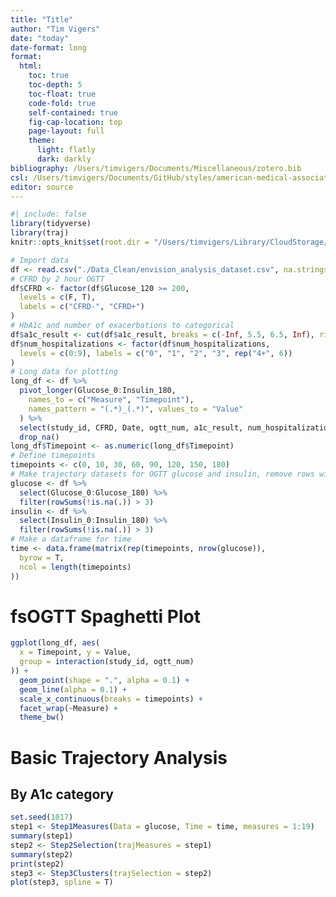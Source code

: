 ```yaml
---
title: "Title"
author: "Tim Vigers"
date: "today"
date-format: long
format:
  html:
    toc: true
    toc-depth: 5
    toc-float: true
    code-fold: true
    self-contained: true
    fig-cap-location: top
    page-layout: full
    theme:
      light: flatly
      dark: darkly
bibliography: /Users/timvigers/Documents/Miscellaneous/zotero.bib
csl: /Users/timvigers/Documents/GitHub/styles/american-medical-association.csl
editor: source
---
```


```r
#| include: false
library(tidyverse)
library(traj)
knitr::opts_knit$set(root.dir = "/Users/timvigers/Library/CloudStorage/OneDrive-TheUniversityofColoradoDenver/Vigers/CF/Christine Chan/EnVision CF")
```

```r
# Import data
df <- read.csv("./Data_Clean/envision_analysis_dataset.csv", na.strings = "")
# CFRD by 2 hour OGTT
df$CFRD <- factor(df$Glucose_120 >= 200,
  levels = c(F, T),
  labels = c("CFRD-", "CFRD+")
)
# HbA1c and number of exacerbations to categorical
df$a1c_result <- cut(df$a1c_result, breaks = c(-Inf, 5.5, 6.5, Inf), right = F)
df$num_hospitalizations <- factor(df$num_hospitalizations,
  levels = c(0:9), labels = c("0", "1", "2", "3", rep("4+", 6))
)
# Long data for plotting
long_df <- df %>%
  pivot_longer(Glucose_0:Insulin_180,
    names_to = c("Measure", "Timepoint"),
    names_pattern = "(.*)_(.*)", values_to = "Value"
  ) %>%
  select(study_id, CFRD, Date, ogtt_num, a1c_result, num_hospitalizations, Measure, Timepoint, Value) %>%
  drop_na()
long_df$Timepoint <- as.numeric(long_df$Timepoint)
# Define timepoints
timepoints <- c(0, 10, 30, 60, 90, 120, 150, 180)
# Make trajectory datasets for OGTT glucose and insulin, remove rows with < 3 values
glucose <- df %>%
  select(Glucose_0:Glucose_180) %>%
  filter(rowSums(!is.na(.)) > 3)
insulin <- df %>%
  select(Insulin_0:Insulin_180) %>%
  filter(rowSums(!is.na(.)) > 3)
# Make a dataframe for time
time <- data.frame(matrix(rep(timepoints, nrow(glucose)),
  byrow = T,
  ncol = length(timepoints)
))
```

# fsOGTT Spaghetti Plot

```r
ggplot(long_df, aes(
  x = Timepoint, y = Value,
  group = interaction(study_id, ogtt_num)
)) +
  geom_point(shape = ".", alpha = 0.1) +
  geom_line(alpha = 0.1) +
  scale_x_continuous(breaks = timepoints) +
  facet_wrap(~Measure) +
  theme_bw()
```

# Basic Trajectory Analysis

## By A1c category

```r
set.seed(1017)
step1 <- Step1Measures(Data = glucose, Time = time, measures = 1:19)
summary(step1)
step2 <- Step2Selection(trajMeasures = step1)
summary(step2)
print(step2)
step3 <- Step3Clusters(trajSelection = step2)
plot(step3, spline = T)


```
